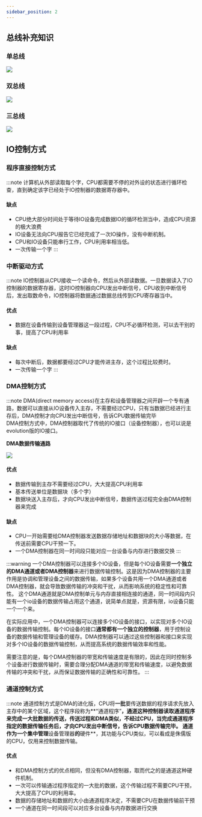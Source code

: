 ```yaml
---
sidebar_position: 2
---
```

## 总线补充知识
### 单总线
![](https://skywalkerch-1303839378.cos.ap-nanjing.myqcloud.com/mypicbed202307110935188.svg)
### 双总线
![](https://skywalkerch-1303839378.cos.ap-nanjing.myqcloud.com/mypicbed202307110935141.svg)
### 三总线
![](https://skywalkerch-1303839378.cos.ap-nanjing.myqcloud.com/mypicbed202307111236999.svg)
## IO控制方式
### 程序直接控制方式
:::note
计算机从外部读取每个字，CPU都需要不停的对外设的状态进行循环检查，直到确定该字已经处于IO控制器的数据寄存器中。
#### 缺点
- CPU绝大部分时间处于等待IO设备完成数据IO的循环检测当中，造成CPU资源的极大浪费
- IO设备无法向CPU报告它已经完成了一次IO操作，没有中断机制。
- CPU和IO设备只能串行工作，CPU利用率相当低。
- 一次传输一个字
:::

### 中断驱动方式
:::note
IO控制器从CPU接收一个读命令，然后从外部读数据。一旦数据读入了IO控制器的数据寄存器，这时IO控制器向CPU发出中断信号，CPU收到中断信号后，发出取数命令，IO控制器将数据通过数据总线传到CPU寄存器当中。
#### 优点
- 数据在设备传输到设备管理器这一段过程，CPU不必循环检测，可以去干别的事，提高了CPU利用率
#### 缺点
- 每次中断后，数据都要经过CPU才能传进主存，这个过程比较费时。
- 一次传输一个字
:::

### DMA控制方式
:::note
DMA(direct memory access)在主存和设备管理器之间开辟一个专有通路，数据可以直接从IO设备传入主存，不需要经过CPU，只有当数据已经进行主存后，DMA控制才向CPU发出中断信号，告诉CPU数据传输完毕  
DMA控制方式中，DMA控制器取代了传统的IO接口（设备控制器），也可以说是evolution版的IO接口。

**DMA数据传输通路**

![](https://skywalkerch-1303839378.cos.ap-nanjing.myqcloud.com/mypicbed202307111153007.svg)
#### 优点
- 数据传输到主存不需要经过CPU，大大提高CPU利用率
- 基本传送单位是数据块（多个字）
- 数据块送入主存后，才向CPU发出中断信号，数据传送过程完全由DMA控制器来完成
#### 缺点
- CPU一开始需要给DMA控制器发送数据存储地址和数据块的大小等数据，在传送前需要CPU干预一下。
- 一个DMA控制器在同一时间段只能对应一台设备与内存进行数据交换
:::

:::warning
一个DMA控制器可以连接多个IO设备，但是每个IO设备需要**一个独立的DMA通道或者DMA控制器**来进行数据传输控制。这是因为DMA控制器的主要作用是协调和管理设备之间的数据传输，如果多个设备共用一个DMA通道或者DMA控制器，就会导致数据传输的冲突和干扰，从而影响系统的稳定性和可靠性。
这个DMA通道就是DMA控制单元与内存直接相连接的通道，同一时间段内只能有一个io设备的数据传输占用这个通道，说简单点就是，资源有限，io设备只能一个一个来。

在实际应用中，一个DMA控制器可以连接多个IO设备的接口，以实现对多个IO设备的数据传输控制。每个IO设备的接口**通常都有一个独立的控制器**，用于控制设备的数据传输和管理设备的缓存。DMA控制器可以通过这些控制器和接口来实现对多个IO设备的数据传输控制，从而提高系统的数据传输效率和性能。

需要注意的是，每个DMA控制器的带宽和传输速度是有限的，因此在同时控制多个设备进行数据传输时，需要合理分配DMA通道的带宽和传输速度，以避免数据传输的冲突和干扰，从而保证数据传输的正确性和可靠性。
:::


### 通道控制方式
:::note
通道控制方式是DMA的进化版，CPU将**一批**要传送数据的程序请求先放入主存中的某个区域，这个程序段称为**“通道程序”**，通道这种控制器读取通道程序来完成一大批数据的传送，传送过程和DMA类似，不经过CPU，当完成通道程序指定的数据传输任务后，才向CPU发出中断信号，告诉CPU数据传输完毕。
通道作为一个集中管理**设备管理器**的**硬件**，其功能与CPU类似，可以看成是侏儒版的CPU，仅用来控制数据传输。

#### 优点

- 和DMA控制方式的优点相同，但没有DMA控制器，取而代之的是通道这种硬件机制。
- 一次可以传输通过程序指定的一大批的数据，这个传输过程不需要CPU干预，大大提高了CPU的利用率。
- 数据的存储地址和数据的大小由通道程序决定，不需要CPU在数据传输前干预
- 一个通道在同一时间段可以对应多台设备与内存数据进行交换


